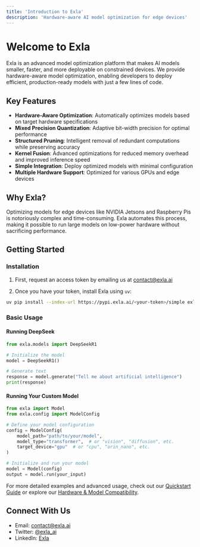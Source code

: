 ```yaml
---
title: 'Introduction to Exla'
description: 'Hardware-aware AI model optimization for edge devices'
---
```


# Welcome to Exla

Exla is an advanced model optimization platform that makes AI models smaller, faster, and more deployable on constrained devices. We provide hardware-aware model optimization, enabling developers to deploy efficient, production-ready models with just a few lines of code.

## Key Features

- **Hardware-Aware Optimization**: Automatically optimizes models based on target hardware specifications
- **Mixed Precision Quantization**: Adaptive bit-width precision for optimal performance
- **Structured Pruning**: Intelligent removal of redundant computations while preserving accuracy
- **Kernel Fusion**: Advanced optimizations for reduced memory overhead and improved inference speed
- **Simple Integration**: Deploy optimized models with minimal configuration
- **Multiple Hardware Support**: Optimized for various GPUs and edge devices

## Why Exla?

Optimizing models for edge devices like NVIDIA Jetsons and Raspberry Pis is notoriously complex and time-consuming. Exla automates this process, making it possible to run large models on low-power hardware without sacrificing performance.

## Getting Started

### Installation

1. First, request an access token by emailing us at contact@exla.ai

2. Once you have your token, install Exla using `uv`:
```bash
uv pip install --index-url https://pypi.exla.ai/<your-token>/simple exla
```

### Basic Usage

#### Running DeepSeek
```python
from exla.models import DeepSeekR1

# Initialize the model
model = DeepSeekR1()

# Generate text
response = model.generate("Tell me about artificial intelligence")
print(response)
```

#### Running Your Custom Model
```python
from exla import Model
from exla.config import ModelConfig

# Define your model configuration
config = ModelConfig(
    model_path="path/to/your/model",
    model_type="transformer",  # or "vision", "diffusion", etc.
    target_device="gpu"  # or "cpu", "orin_nano", etc.
)

# Initialize and run your model
model = Model(config)
output = model.run(your_input)
```

For more detailed examples and advanced usage, check out our [Quickstart Guide](/quickstart) or explore our [Hardware & Model Compatibility](/compatibility).

## Connect With Us

- Email: contact@exla.ai
- Twitter: [@exla_ai](https://x.com/exla_ai)
- LinkedIn: [Exla](https://linkedin.com/company/106019408) 